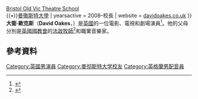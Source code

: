 {{Infobox person
| image         = ROMY2011 b07 David Oakes.jpg
| imagesize     = 215px
| birthname     = Rowan David Oakes
| birth_date    = {{Birth date and age|1983|10|14|df=yes}}
| birth_place   = [[英格蘭|英格蘭]][[漢普郡|漢普郡]]Fordingbridge
| occupation    = [[演員|演員]]
| alma_mater    = {{•}}[[Bristol_Old_Vic_Theatre_School|Bristol Old Vic Theatre School]]<br>{{•}}[[曼徹斯特大學|曼徹斯特大學]]
| yearsactive   = 2008–校長
| website       = [http://www.davidoakes.co.uk/ davidoakes.co.uk]
}}
'''大衛·歐克斯'''（'''David Oakes'''，{{bd|1983年|10月14日}}）是[[英國|英國]]的一位電影、電視和劇場演員<ref name="folk.interview">{{cite web|title=Interview for Emma Hartley entitled "Desert Island Folk Discs"|url=http://theglamourcave.blogspot.co.uk/2012/11/borgias-actor-david-oakess-desert.html|accessdate=2 Dec 2012|archive-date=2017-10-25|archive-url=https://web.archive.org/web/20171025184500/http://theglamourcave.blogspot.co.uk/2012/11/borgias-actor-david-oakess-desert.html|dead-url=no}}</ref>。他的父母分別是[[英國國教會|英國國教會]]的[[法政牧師|法政牧師]]<ref name="1883.interview">{{cite web|title=Interview for 1883 Magazine from 2011|url=http://www.1883magazine.com/film/film/david-oakes|accessdate=2 Dec 2012|archive-url=https://web.archive.org/web/20150701074318/http://www.1883magazine.com/film/film/david-oakes|archive-date=2015-07-01|dead-url=yes}}</ref>和職業音樂家。
==參考資料==
{{Reflist}}
[[Category:英國男演員|Category:英國男演員]]
[[Category:曼彻斯特大学校友|Category:曼彻斯特大学校友]]
[[Category:英格蘭男配音員|Category:英格蘭男配音員]]
